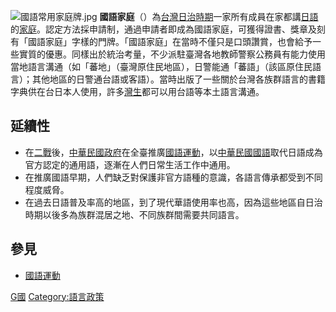 {{Unreferenced|time=2014-11-20T06:53:15+00:00}} 
[[File:國語常用家庭牌.jpg|thumb]]
'''國語家庭'''（'''{{lang-ja|国語の家}}'''）為[[台灣日治時期|台灣日治時期]]一家所有成員在家都講[[日語|日語]]的[[家庭|家庭]]。認定方法採申請制，通過申請者即成為國語家庭，可獲得證書、獎章及刻有「國語家庭」字樣的門牌。「國語家庭」在當時不僅只是口頭讚賞，也會給予一些實質的優惠。同樣出於統治考量，不少派駐臺灣各地教師警察公務員有能力使用當地語言溝通（如「蕃地」（臺灣原住民地區），日警能通「蕃語」（該區原住民語言）；其他地區的日警通台語或客語）。當時出版了一些關於台灣各族群語言的書籍字典供在台日本人使用，許多[[灣生|灣生]]都可以用台語等本土語言溝通。

==延續性==
* 在[[二戰|二戰]]後，[[中華民國政府|中華民國政府]]在全臺推廣[[國語運動|國語運動]]，以[[中華民國國語|中華民國國語]]取代日語成為官方認定的通用語，逐漸在人們日常生活工作中通用。
* 在推廣國語早期，人們缺乏對保護非官方語種的意識，各語言傳承都受到不同程度威脅。
* 在過去日語普及率高的地區，到了現代華語使用率也高，因為這些地區自日治時期以後多為族群混居之地、不同族群間需要共同語言。

==參見==
*[[國語運動|國語運動]]

{{台灣日治時期歷史事件}}
{{TW-hist-stub}}

[[Category:臺灣日治時期社會|G國]]

[[Category:語言政策|Category:語言政策]]